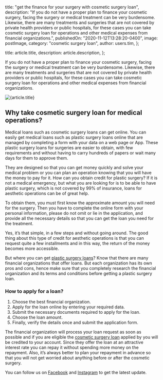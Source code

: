 
  title: "get the finance for your surgery with cosmetic surgery loan",
  description:
    "If you do not have a proper plan to finance your cosmetic surgery, facing the surgery or medical treatment can be very burdensome. Likewise, there are many treatments and surgeries that are not covered by private health providers or public hospitals, for these cases you can take cosmetic surgery loan for operations and other medical expenses from financial organizations.",
  publishedOn: "2020-11-12T13:28:20-0400",
  image: postImage,
  category: "cosmetic surgery loan",
  author: users.tim,
};

  title: article.title,
  description: article.description,
};


If you do not have a proper plan to finance your cosmetic surgery, facing the surgery or medical treatment can be very burdensome. Likewise, there are many treatments and surgeries that are not covered by private health providers or public hospitals, for these cases you can take cosmetic surgery loan for operations and other medical expenses from financial organizations.

<Image src={postImage} alt={article.title} />

## Why take cosmetic surgery loan for medical operations?

Medical loans such as cosmetic surgery loans can get online. You can easily get medical loans such as plastic surgery loans online that are managed by completing a form with your data on a web page or App. These plastic surgery loans for surgeries are easier to obtain, with few requirements and without having to carry hundreds of papers or wait many days for them to approve them.

They are designed so that you can get money quickly and solve your medical problem or you can plan an operation knowing that you will have the money to pay for it. How can you obtain credit for plastic surgery? If it is not a medical emergency, but what you are looking for is to be able to have plastic surgery, which is not covered by 99% of insurance, loans for aesthetic operations can be of great help.

To obtain them, you must first know the approximate amount you will need for the surgery. Then you have to complete the online form with your personal information, please do not omit or lie in the application, and provide all the necessary details so that you can get the loan you need for the treatment.

Yes, it’s that simple, in a few steps and without going around. The good thing about this type of credit for aesthetic operations is that you can request quite a few installments and in this way, the return of the money becomes more accessible.

But where you can get [plastic surgery loans](https://medical.tlc.com.au/plastic-surgery/)? Know that there are many financial organizations that offer loans. But each organization has its own pros and cons, hence make sure that you completely research the financial organization and its terms and conditions before getting a plastic surgery loan.

### How to apply for a loan?

1.  Choose the best financial organization.
2.  Apply for the loan online by entering your required data.
3.  Submit the necessary documents required to apply for the loan.
4.  Choose the loan amount.
5.  Finally, verify the details once and submit the application form.

The financial organization will process your loan request as soon as possible and if you are eligible the [cosmetic surgery loan](https://medical.tlc.com.au/cosmetic-surgery/) applied by you will be credited to your account. Since they offer the loan at an attractive interest rate you can repay it without spending more money on the repayment. Also, it’s always better to plan your repayment in advance so that you will not get worried about anything before or after the cosmetic surgery.

You can follow us on [Facebook](https://www.facebook.com/totallifestylecredit/) and [Instagram](https://www.instagram.com/tlc.social/) to get the latest update.
